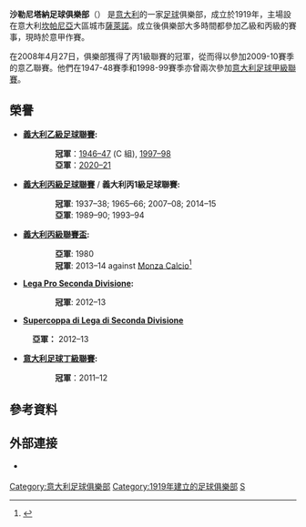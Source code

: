 {{expand|time=2009-09-02T07:33:55+00:00}}
{{noteTA
|G1=football
|G2=意甲
|1=zh-cn:萨勒尼塔纳;zh-tw:沙勒尼塔納;zh-hk:沙蘭力坦拿;
}}
{{Football club infobox
| clubname   = 沙蘭力坦拿
| image      = 
| fullname   = 沙勒尼塔納足球俱樂部<br> Salernitana Calcio 1919 SpA
| nickname   = ''Granata''<br /> ''Cavallucci marini''
| founded    = 1919年
| ground     = Stadio Arechi
| city       = [[意大利|意大利]]，[[薩萊諾|薩萊諾]]
| capacity   = 37,245 人
| chairman   = Claudio Lotito, Marco Mezzaroma
| manager    = {{le|大衛·尼科拉|Davide Nicola}}
| league     = [[意大利足球甲級聯賽|意大利足球甲級聯賽]]
| season     = [[2021年至2022年意大利足球甲級聯賽|2021–22]]
| position   = 意甲，第 17 位
| pattern_la1=_salernitana1617h
| pattern_b1=_salernitana1617h
| pattern_ra1=_salernitana1617h
| pattern_sh1=_salernitana1617h
| pattern_so1=
| leftarm1=FFFFFF
| body1=FFFFFF
| rightarm1=FFFFFF
| shorts1=FFFFFF
| socks1=000000
| pattern_la2=_salernitana1617a
| pattern_b2=_salernitana1617a
| pattern_ra2=_salernitana1617a
| pattern_sh2=_salernitana1617a
| pattern_so2=
| leftarm2=FFFFFF
| body2=FFFFFF
| rightarm2=FFFFFF
| shorts2=FFFFFF
| socks2=FFFFFF
| pattern_la3=_salernitana1617t
| pattern_b3=_salernitana1617t
| pattern_ra3=_salernitana1617t
| pattern_sh3=_salernitana1617t
| pattern_so3=
| leftarm3=FFFFFF
| body3=FFFFFF
| rightarm3=FFFFFF
| shorts3=FFFFFF
| socks3=8B9090
}}
'''沙勒尼塔納足球俱樂部'''（{{lang-it|Salernitana Calcio 1919}}） 是[[意大利|意大利]]的一家[[足球|足球]]俱樂部，成立於1919年，主場設在意大利[[坎帕尼亞|坎帕尼亞]]大區城市[[薩萊諾|薩萊諾]]。成立後俱樂部大多時間都參加乙級和丙級的賽事，現時於意甲作賽。

在2008年4月27日，俱樂部獲得了丙1級聯賽的冠軍，從而得以參加2009-10賽季的意乙聯賽。他們在1947-48賽季和1998-99賽季亦曾兩次參加[[意大利足球甲級聯賽|意大利足球甲級聯賽]]。

==榮譽==
*'''[[義大利乙級足球聯賽|義大利乙級足球聯賽]]:'''
::'''冠軍'''：[[1946–47_Serie_B|1946–47]] (C 組), [[1997–98_Serie_B|1997–98]]
::'''亞軍'''：[[2020–21_Serie_B|2020–21]]

*'''[[義大利丙級足球聯賽|義大利丙級足球聯賽]]''' / '''義大利丙1級足球聯賽:'''
::'''冠軍''': 1937–38; 1965–66; 2007–08; 2014–15
::'''亞軍''': 1989–90; 1993–94

*'''[[義大利丙級聯賽盃|義大利丙級聯賽盃]]:'''
::'''亞軍''': 1980
::'''冠軍''': 2013–14 against [[S.S.D._Monza_1912|Monza Calcio]]<ref>{{cite web|url=http://www.ilmattino.it/SPORT/SALERNITANA/salernitana-monza-coppa-italia/notizie/636514.shtml |title=Festa Arechi nel nome di Ago, alla Salernitana la Coppa Italia |publisher=Ilmattino.it }}</ref>

*'''[[Lega_Pro_Seconda_Divisione|Lega Pro Seconda Divisione]]:'''
::'''冠軍''': 2012–13

* '''[[Supercoppa_di_Lega_di_Seconda_Divisione|Supercoppa di Lega di Seconda Divisione]]'''
: '''亞軍：''' 2012–13

*'''[[意大利足球丁級聯賽|意大利足球丁級聯賽]]:'''
::'''冠軍'''：2011–12 

== 參考資料 ==
{{reflist}}

==外部連接==
{{Commons category|Unione Sportiva Salernitana 1919}}
*{{Official website|http://www.ussalernitana1919.it/}} {{in lang|it}}

{{意甲}}
{{萨勒尼塔纳球员名单}}

[[Category:意大利足球俱樂部|Category:意大利足球俱樂部]]
[[Category:1919年建立的足球俱樂部|Category:1919年建立的足球俱樂部]]
[[Category:坎帕尼亞大區足球會|S]]